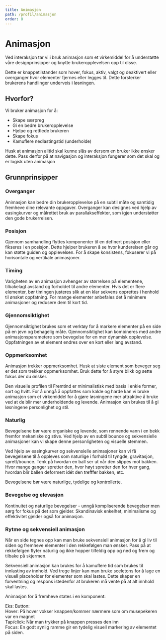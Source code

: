 ```yaml
---
title: Animasjon
path: /profil/animasjon
order: 8
---
```


# Animasjon

<Ingress>
    <p>Ved interaksjon tar vi i bruk animasjon som et virkemiddel for å understøtte våre designprinsipper og knytte brukeropplevelsen opp til disse.</p>
    <p>Dette er knappetilstander som hover, fokus, aktiv, valgt og deaktivert eller overganger hvor elementer fjernes eller legges til. 
    Dette forsterker brukerens handlinger underveis i løsningen.</p>
</Ingress>

## Hvorfor?
Vi bruker animasjon for å:
* Skape særpreg
* Gi en bedre brukeropplevelse
* Hjelpe og rettlede brukeren
* Skape fokus
* Kamuflere nedlastingstid (underholde)

Husk at animasjon alltid skal kunne slås av dersom en bruker ikke ønsker dette.
Pass derfor på at navigasjon og interaksjon fungerer som det skal og er logisk uten animasjon

## Grunnprinsipper
### Overganger
Animasjon kan bedre din brukeropplevelse på en subtil måte og samtidig fremheve dine relevante oppgaver. 
Overganger kan designes ved hjelp av easingkurver og målrettet bruk av parallakseffekter, som igjen understøtter den gode brukerreisen.

### Posisjon
Gjennom samhandling flyttes komponenter til en definert posisjon eller fikseres i en posisjon. 
Dette hjelper brukeren å se hvor kundereisen går og kan støtte guiden og opplevelsen. 
For å skape konsistens, fokuserer vi på horisontale og vertikale animasjoner.

### Timing
Varigheten av en animasjon avhenger av størrelsen på elementene, tilbakelagt avstand og forholdet til andre elementer. 
Hvis det er flere elementer, bør timingen justeres slik at en klar sekvens opprettes i henhold til ønsket oppfatning. 
For mange elementer anbefales det å minimere animasjoner og redusere dem til kort tid.

### Gjennomsiktighet
Gjennomsiktighet brukes som et verktøy for å markere elementer på en side på en jevn og behagelig måte. 
Gjennomsiktighet kan kombineres med andre animasjonsparametere som bevegelse for en mer dynamisk opplevelse. 
Oppfatningen av et element endres over en kort eller lang avstand.

### Oppmerksomhet
Animasjon trekker oppmerksomhet. Husk at siste element som beveger seg er det som trekker oppmerksomhet. 
Bruk dette for å styre blikk og sette fokus der du ønsker.

Den visuelle profilen til Fremtind er minimalistisk med basis i enkle former, sort og hvitt. 
For å unngå å oppfattes som kalde og harde kan vi bruke animasjon som et virkemiddel for å gjøre løsningene mer attraktive å bruke ved at de blir mer underholdende og levende. 
Animasjon kan brukes til å gi løsningene personlighet og stil. 

### Naturlig
Bevegelsene bør være organiske og levende, som rennende vann i en bekk fremfor mekaniske og stive. 
Ved hjelp av en subtil bounce og sekvensielle animasjoner kan vi skape denne personligheten og visuelle stemmen.

Ved hjelp av easingkurver og sekvensielle animasjoner kan vi få bevegelsene til å oppleves som naturlige i forhold til tyngde, gravitasjon, sprett/bounce. 
Tenk på hvordan en ball ser ut når den slippes mot bakken. 
Hvor mange ganger spretter den, hvor høyt spretter den for hver gang, hvordan blir ballen deformert idét den trefffer bakken, etc.

Bevegelsene bør være naturlige, tydelige og kontrollerte.

### Bevegelse og elevasjon
Kontinuitet og naturlige bevegelser - unngå kompliserende bevegelser men sørg for fokus på det som gjelder. 
Skandinavisk enkelhet, minimalisme og effektivitet gjelder også for animasjon.

### Rytme og sekvensiell animasjon
Når en side tegnes opp kan man bruke sekvensiell animasjon for å gi liv til siden og fremheve elementer i den rekkefølgen man ønsker. 
Pass på at rekkefølgen flyter naturlig og ikke hopper tilfeldig opp og ned og frem og tilbake på skjermen.

Sekvensiell animasjon kan brukes for å kamuflere tid som brukes til innlasting av innhold. 
Ved trege linjer kan man bruke sceletons for å lage en visuell placeholder for elementer som skal lastes. 
Dette skaper en forventning og respons istedenfor at brukeren må vente på at alt innhold skal lastes.

Animasjon for å fremheve states i en komponent:

Eks: Button: <br />
Hover: På hover vokser knappen/kommer nærmere som om musepekeren var en magnet <br />
Tap/click: Når man trykker på knappen presses den inn <br />
Focus: En godt synlig ramme gir en tydelig visuell markering av elementet på siden. <br />
